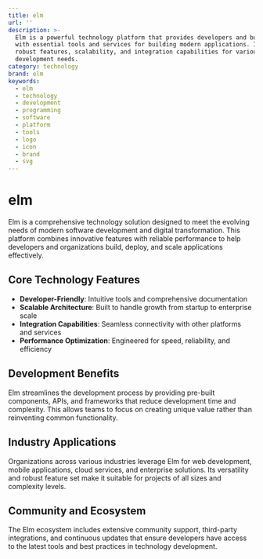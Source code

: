 ```yaml
---
title: elm
url: ''
description: >-
  Elm is a powerful technology platform that provides developers and businesses
  with essential tools and services for building modern applications. It offers
  robust features, scalability, and integration capabilities for various
  development needs.
category: technology
brand: elm
keywords:
  - elm
  - technology
  - development
  - programming
  - software
  - platform
  - tools
  - logo
  - icon
  - brand
  - svg
---
```


# elm

Elm is a comprehensive technology solution designed to meet the evolving needs of modern software development and digital transformation. This platform combines innovative features with reliable performance to help developers and organizations build, deploy, and scale applications effectively.

## Core Technology Features

- **Developer-Friendly**: Intuitive tools and comprehensive documentation
- **Scalable Architecture**: Built to handle growth from startup to enterprise scale
- **Integration Capabilities**: Seamless connectivity with other platforms and services
- **Performance Optimization**: Engineered for speed, reliability, and efficiency

## Development Benefits

Elm streamlines the development process by providing pre-built components, APIs, and frameworks that reduce development time and complexity. This allows teams to focus on creating unique value rather than reinventing common functionality.

## Industry Applications

Organizations across various industries leverage Elm for web development, mobile applications, cloud services, and enterprise solutions. Its versatility and robust feature set make it suitable for projects of all sizes and complexity levels.

## Community and Ecosystem

The Elm ecosystem includes extensive community support, third-party integrations, and continuous updates that ensure developers have access to the latest tools and best practices in technology development.
